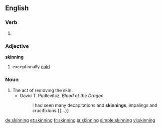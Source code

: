 ==English==

===Verb===
{{head|en}}

# {{present participle of|skin|lang=en}}

===Adjective===
'''skinning'''

# {{label|en|Ireland|colloquial|regarding the|_|weather}} exceptionally [[cold]]
{{rfquote}}

===Noun===
{{en-noun}}

# The act of removing the skin.
#* David T. Pudlevitcz, ''Blood of the Dragon''
#*: I had seen many decapitations and '''skinnings''', impalings and crucifixions {{...}}

[[de:skinning]]
[[et:skinning]]
[[fr:skinning]]
[[ja:skinning]]
[[simple:skinning]]
[[vi:skinning]]